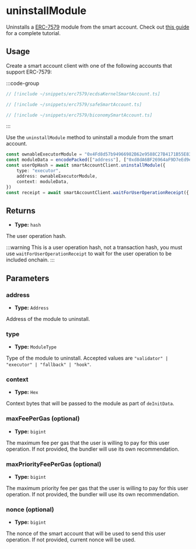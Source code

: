 
<VersionWarning version="0.2" />

# uninstallModule

Uninstalls a [ERC-7579](https://eips.ethereum.org/EIPS/eip-7579) module from the smart account. Check out [this guide](/permissionless/accounts/how-to/use-erc7579-account) for a complete tutorial.

## Usage

Create a smart account client with one of the following accounts that support ERC-7579:

:::code-group

```ts [Kernel Account]
// [!include ~/snippets/erc7579/ecdsaKernelSmartAccount.ts]
```

```ts [Safe Account]
// [!include ~/snippets/erc7579/safeSmartAccount.ts]
```

```ts [Nexus Account]
// [!include ~/snippets/erc7579/biconomySmartAccount.ts]
```
:::

Use the `uninstallModule` method to uninstall a module from the smart account.

```ts
const ownableExecutorModule = "0x4Fd8d57b94966982B62e9588C27B4171B55E8354"
const moduleData = encodePacked(["address"], ["0xd8dA6BF26964aF9D7eEd9e03E53415D37aA96045"])
const userOpHash = await smartAccountClient.uninstallModule({
	type: "executor",
	address: ownableExecutorModule,
	context: moduleData,
})
const receipt = await smartAccountClient.waitForUserOperationReceipt({ hash: userOpHash })
```

## Returns

- **Type:** `hash`

The user operation hash.

:::warning
This is a user operation hash, not a transaction hash, you must use `waitForUserOperationReceipt` to wait for the user operation to be included onchain.
:::

## Parameters

### address

- **Type:** `Address`

Address of the module to uninstall.

### type

- **Type:** `ModuleType`

Type of the module to uninstall. Accepted values are `"validator" | "executor" | "fallback" | "hook"`.

### context

- **Type:** `Hex`

Context bytes that will be passed to the module as part of `deInitData`.

### maxFeePerGas (optional)

- **Type:** `bigint`

The maximum fee per gas that the user is willing to pay for this user operation. If not provided, the bundler will use its own recommendation.

### maxPriorityFeePerGas (optional)

- **Type:** `bigint`

The maximum priority fee per gas that the user is willing to pay for this user operation. If not provided, the bundler will use its own recommendation.

### nonce (optional)

- **Type:** `bigint`

The nonce of the smart account that will be used to send this user operation. If not provided, current nonce will be used.
